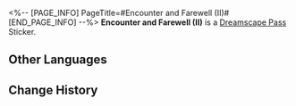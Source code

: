 <%-- [PAGE_INFO]
PageTitle=#Encounter and Farewell (II)#
[END_PAGE_INFO] --%>
{{Stub|Location information}}
{{Item Infobox
|id          = 225031
|image       = Dreamscape Pass Sticker Text.png
|type        = Dreamscape Pass Sticker
|type2       = Ashes to Ashes, Dust to Dust Stickers
|invCategory = 
|rarity      = 4
|effect      = 
|description = Digital stickers that can be used to decorate the pages of the Dreamtour Handbook. They come in many different styles.
|source1     = [[Unlocked by Default]]
}}
{{Description|In the tumultuous space station, your encounter with them started with your awakening in a new world. If the Express hadn't stopped at the blue planet, how would the next chapters of the journey have unfolded?}}
'''Encounter and Farewell (II)''' is a [[Dreamscape Pass]] Sticker.

==Other Languages==
{{Other Languages
|en   = Encounter and Farewell (II)
|zhs  = 邂逅与告别•其二
|zht  = 邂逅與告別•其二
|ja   = 出会いと別れ・その2
|ko   = 만남과 이별•2
|es   = Encuentros y despedidas&nbsp;II
|fr   = Rencontre et adieu (II)
|ru   = Встреча и прощание II
|th   = พบเจอและอำลา 2
|vi   = Gặp Gỡ Và Chia Ly 2
|de   = Begegnung und Abschied (Teil 2)
|id   = Pertemuan dan Perpisahan 2
|pt   = Encontros e Despedidas (II)
}}

==Change History==
{{Change History|2.3}}